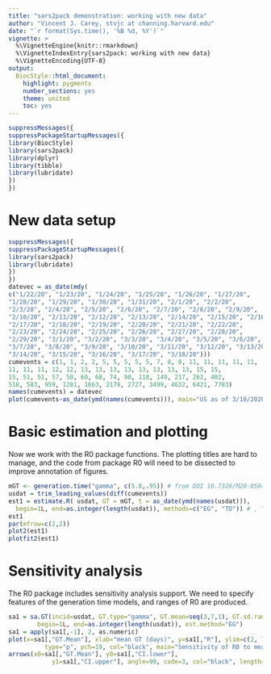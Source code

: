 ```yaml
---
title: "sars2pack demonstration: working with new data"
author: "Vincent J. Carey, stvjc at channing.harvard.edu"
date: "`r format(Sys.time(), '%B %d, %Y')`"
vignette: >
  %\VignetteEngine{knitr::rmarkdown}
  %\VignetteIndexEntry{sars2pack: working with new data}
  %\VignetteEncoding{UTF-8}
output:
  BiocStyle::html_document:
    highlight: pygments
    number_sections: yes
    theme: united
    toc: yes
---
```


```r
suppressMessages({
suppressPackageStartupMessages({
library(BiocStyle)
library(sars2pack)
library(dplyr)
library(tibble)
library(lubridate)
})
})
```

# New data setup


```r
suppressMessages({
suppressPackageStartupMessages({
library(sars2pack)
library(lubridate)
})
})
datevec = as_date(mdy(
c("1/22/20", "1/23/20", "1/24/20", "1/25/20", "1/26/20", "1/27/20", 
"1/28/20", "1/29/20", "1/30/20", "1/31/20", "2/1/20", "2/2/20", 
"2/3/20", "2/4/20", "2/5/20", "2/6/20", "2/7/20", "2/8/20", "2/9/20", 
"2/10/20", "2/11/20", "2/12/20", "2/13/20", "2/14/20", "2/15/20", "2/16/20", 
"2/17/20", "2/18/20", "2/19/20", "2/20/20", "2/21/20", "2/22/20", 
"2/23/20", "2/24/20", "2/25/20", "2/26/20", "2/27/20", "2/28/20", 
"2/29/20", "3/1/20", "3/2/20", "3/3/20", "3/4/20", "3/5/20", "3/6/20", 
"3/7/20", "3/8/20", "3/9/20", "3/10/20", "3/11/20", "3/12/20", "3/13/20", 
"3/14/20", "3/15/20", "3/16/20", "3/17/20", "3/18/20")))
cumevents = c(1, 1, 2, 2, 5, 5, 5, 5, 5, 7, 8, 8, 11, 11, 11, 11, 11, 
11, 11, 11, 12, 12, 13, 13, 13, 13, 13, 13, 13, 13, 15, 15, 
15, 51, 51, 57, 58, 60, 68, 74, 98, 118, 149, 217, 262, 402, 
518, 583, 959, 1281, 1663, 2179, 2727, 3499, 4632, 6421, 7783)
names(cumevents) = datevec
plot(cumevents~as_date(ymd(names(cumevents))), main="US as of 3/18/2020 from Mallery")
```

# Basic estimation and plotting

Now we work with the R0 package functions.  The plotting
titles are hard to manage, and the code from package R0
will need to be dissected to improve annotation of figures.
```r
mGT <- generation.time("gamma", c(5.8,.95)) # from DOI 10.7326/M20-0504
usdat = trim_leading_values(diff(cumevents))
est1 = estimate.R( usdat, GT = mGT, t = as_date(ymd(names(usdat))),
  begin=1L, end=as.integer(length(usdat)), methods=c("EG", "TD")) # , "ML", "TD"))
est1
par(mfrow=c(2,2))
plot2(est1)
plotfit2(est1)
```

# Sensitivity analysis

The R0 package includes sensitivity analysis support.
We need to specify features of the generation time
models, and ranges of R0 are produced.

```r
sa1 = sa.GT(incid=usdat, GT.type="gamma", GT.mean=seq(3,7,1), GT.sd.range=2,
        begin=1L, end=as.integer(length(usdat)), est.method="EG")
sa1 = apply(sa1[,-1], 2, as.numeric)
plot(x=sa1[,"GT.Mean"], xlab="mean GT (days)", y=sa1[,"R"], ylim=c(2, 7), ylab="R0 (95pct CI)",
          type="p", pch=19, col="black", main="Sensitivity of R0 to mean GT")
arrows(x0=sa1[,"GT.Mean"], y0=sa1[,"CI.lower"], 
            y1=sa1[,"CI.upper"], angle=90, code=3, col="black", length=0.05)
```


